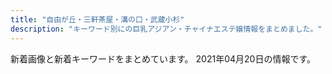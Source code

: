 ```yaml
---
title: "自由が丘・三軒茶屋・溝の口・武蔵小杉"
description: "キーワード別にの巨乳アジアン・チャイナエステ嬢情報をまとめました。"
---
```


新着画像と新着キーワードをまとめています。
2021年04月20日の情報です。

<DmmAffiliateIns />
<KeywordTable
  shops={
    [
    {
        "img_links": [
            "http://www.jojo.mensnv.com/files/013-03.jpg",
            "http://www.jojo.mensnv.com/images/backlistbtn.png",
            "http://www.jojo.mensnv.com/files/009-02.jpg",
            "http://www.jojo.mensnv.com/files/006-02.jpg",
            "http://www.jojo.mensnv.com/files/010.jpg",
            "http://www.jojo.mensnv.com/files/004-02.jpg",
            "http://www.jojo.mensnv.com/files/014-02.jpg",
            "http://www.jojo.mensnv.com/files/007.jpg",
            "http://www.jojo.mensnv.com/files/001-02.jpg",
            "http://www.jojo.mensnv.com/files/004.jpg",
            "http://www.jojo.mensnv.com/files/010-03.jpg",
            "http://www.jojo.mensnv.com/files/009.jpg",
            "http://www.jojo.mensnv.com/files/011-02.jpg",
            "http://www.jojo.mensnv.com/images/slider/02.jpg",
            "http://www.jojo.mensnv.com/files/012-03.jpg",
            "http://www.jojo.mensnv.com/files/011.jpg",
            "http://www.jojo.mensnv.com/files/006-03.jpg",
            "http://www.jojo.mensnv.com/files/013-02.jpg",
            "http://www.jojo.mensnv.com/files/013.jpg",
            "http://www.jojo.mensnv.com/files/012-02.jpg",
            "http://www.jojo.mensnv.com/files/006.jpg",
            "http://www.jojo.mensnv.com/images/coverGirlParts.png",
            "http://www.jojo.mensnv.com/files/003-03.jpg",
            "http://www.jojo.mensnv.com/files/002.jpg",
            "http://www.jojo.mensnv.com/files/003.jpg",
            "http://www.jojo.mensnv.com/images/slider/03.jpg",
            "http://www.jojo.mensnv.com/files/007-02.jpg",
            "http://www.jojo.mensnv.com/files/009-03.jpg",
            "http://www.jojo.mensnv.com/files/001-03.jpg",
            "http://www.jojo.mensnv.com/files/003-02.jpg",
            "http://www.jojo.mensnv.com/files/011-03.jpg",
            "http://www.jojo.mensnv.com/files/005-03.jpg",
            "http://www.jojo.mensnv.com/files/005.jpg",
            "http://www.jojo.mensnv.com/files/014-03.jpg",
            "http://www.jojo.mensnv.com/images/tel.png",
            "http://www.jojo.mensnv.com/files/002-03.jpg",
            "http://www.jojo.mensnv.com/files/002-02.jpg",
            "http://www.jojo.mensnv.com/images/showCover.png",
            "http://www.jojo.mensnv.com/images/slider/01.jpg",
            "http://www.jojo.mensnv.com/files/012.jpg",
            "http://www.jojo.mensnv.com/images/mobile.jpg",
            "http://www.jojo.mensnv.com/files/001.jpg",
            "http://www.jojo.mensnv.com/files/004-03.jpg",
            "http://www.jojo.mensnv.com/files/007-03.jpg",
            "http://www.jojo.mensnv.com/files/010-02.jpg",
            "http://www.jojo.mensnv.com/files/005-02.jpg",
            "http://www.jojo.mensnv.com/files/014.jpg"
        ],
        "station": "\u4e09\u8ed2\u8336\u5c4b\u99c5\u5357\u53e3",
        "name": "JoJo",
        "url": "http://www.jojo.mensnv.com/",
        "keywords": {
            "D": 18,
            "86": 12,
            "85": 9,
            "\u30bb\u30af\u30b7\u30fc": 1,
            "88": 3,
            "84": 6,
            "C": 3
        }
    },
    {
        "url": "http://www.esthe.esraku.com/",
        "name": "\u53f0\u6e7e\u30a8\u30b9\u30c6",
        "img_links": [
            "http://www.esthe.esraku.com/images/m1.jpg",
            "http://www.esthe.esraku.com/files/006.jpg",
            "http://www.esthe.esraku.com/images/m4.jpg",
            "http://www.esthe.esraku.com/images/m3.jpg",
            "http://www.esthe.esraku.com/images/s_pickup.png",
            "http://www.esthe.esraku.com/files/004.jpg",
            "http://www.esthe.esraku.com/images/s_message.png",
            "http://www.esthe.esraku.com/images/slider-img001.jpg",
            "http://www.esthe.esraku.com/images/slider-img002.jpg",
            "http://www.esthe.esraku.com/files/002.jpg",
            "http://www.esthe.esraku.com/images/s_top_therapist.png",
            "http://www.esthe.esraku.com/images/m2.jpg",
            "http://www.esthe.esraku.com/files/003.jpg",
            "http://www.esthe.esraku.com/images/s_news.png",
            "http://www.esthe.esraku.com/files/005.jpg",
            "http://www.esthe.esraku.com/images/m6.jpg",
            "http://www.esthe.esraku.com/files/001.jpg"
        ],
        "keywords": {
            "87": 16,
            "88": 8,
            "85": 8,
            "D": 40,
            "86": 8,
            "91": 8,
            "E": 8
        },
        "station": "\u4e09\u8ed2\u8336\u5c4b\u99c5\u5357\u53e3"
    },
    {
        "keywords": {
            "85": 2,
            "D": 3,
            "87": 1,
            "86": 2,
            "C": 2
        },
        "url": "http://www.brilliance.mesthe.com/",
        "name": "\u30d6\u30ea\u30ea\u30a2\u30f3\u30b9",
        "station": "\u4e09\u8ed2\u8336\u5c4b\u99c5\u4e16\u7530\u8c37\u901a\u308a\u53e3",
        "img_links": [
            "http://www.brilliance.mesthe.com/images/new1.png",
            "http://www.brilliance.mesthe.com/images/s3.jpg",
            "http://www.brilliance.mesthe.com/files/001.jpg",
            "http://www.brilliance.mesthe.com/files/002-03.jpg",
            "http://www.brilliance.mesthe.com/images/zi_staff.png",
            "http://www.brilliance.mesthe.com/images/shop/shop02.jpg",
            "http://www.brilliance.mesthe.com/files/005-02.jpg",
            "http://www.brilliance.mesthe.com/files/002.jpg",
            "http://www.brilliance.mesthe.com/images/maga.jpg",
            "http://www.brilliance.mesthe.com/images/pick.png",
            "http://www.brilliance.mesthe.com/images/shop/shop04.jpg",
            "http://www.brilliance.mesthe.com/images/infotiao1.jpg",
            "http://www.brilliance.mesthe.com/images/main_top.png",
            "http://www.brilliance.mesthe.com/images/tel.png",
            "http://www.brilliance.mesthe.com/files/003-03.jpg",
            "http://www.brilliance.mesthe.com/files/004.jpg",
            "http://www.brilliance.mesthe.com/files/004-03.jpg",
            "http://www.brilliance.mesthe.com/images/s1.jpg",
            "http://www.brilliance.mesthe.com/files/001-03.jpg",
            "http://www.brilliance.mesthe.com/images/service.png",
            "http://www.brilliance.mesthe.com/files/001-02.jpg",
            "http://www.brilliance.mesthe.com/images/shop/shop03.jpg",
            "http://www.brilliance.mesthe.com/files/003-02.jpg",
            "http://www.brilliance.mesthe.com/files/005.jpg",
            "http://www.brilliance.mesthe.com/files/004-02.jpg",
            "http://www.brilliance.mesthe.com/images/xian.png",
            "http://www.brilliance.mesthe.com/files/002-02.jpg",
            "http://www.brilliance.mesthe.com/images/main_bottom.png",
            "http://www.brilliance.mesthe.com/files/005-03.jpg",
            "http://www.brilliance.mesthe.com/images/new3.png",
            "http://www.brilliance.mesthe.com/images/shop/shop01.jpg",
            "http://www.brilliance.mesthe.com/images/s2.jpg",
            "http://www.brilliance.mesthe.com/files/003.jpg",
            "http://www.brilliance.mesthe.com/images/zi_massage.png"
        ]
    },
    {
        "keywords": {},
        "station": "\u99d2\u6ca2\u5927\u5b66\u99c5\u99d2\u6ca2\u516c\u5712\u53e3",
        "url": "http://esthegt.xyz/ymd/",
        "name": "\u5922\u898b\u5802",
        "img_links": [
            "http://esthegt.xyz/ymd/girl/7.jpg",
            "http://esthegt.xyz/ymd/girl/9.jpg",
            "http://esthegt.xyz/ymd/images/button-5.png",
            "http://esthegt.xyz/ymd/girl/8.jpg",
            "http://esthegt.xyz/ymd/images/call.png",
            "http://esthegt.xyz/ymd/images/button-4.png",
            "http://esthegt.xyz/ymd/images/button-2.png",
            "http://esthegt.xyz/ymd/images/tt.png",
            "http://esthegt.xyz/ymd/images/button-3.png",
            "http://esthegt.xyz/ymd/girl/11.jpg",
            "http://esthegt.xyz/ymd/images/button-6.png",
            "http://esthegt.xyz/ymd/images/button-1.png",
            "http://esthegt.xyz/ymd/girl/10.jpg",
            "http://esthegt.xyz/ymd/girl/6.jpg"
        ]
    },
    {
        "station": "\u81ea\u7531\u304c\u4e18\u99c5\u5317\u53e3",
        "url": "http://b-berry.work/",
        "img_links": [
            "http://b-berry.work/img/mona1.jpg",
            "http://b-berry.work/images/ac1.jpg",
            "http://b-berry.work/images/news.jpg",
            "http://b-berry.work/images/ac2.jpg",
            "http://b-berry.work/img/maya1.jpg",
            "http://b-berry.work/images/sys.jpg",
            "http://b-berry.work/images/head.jpg",
            "http://b-berry.work/images/rec2.jpg",
            "http://b-berry.work/images/tg.jpg",
            "http://b-berry.work/images/1.jpg",
            "http://b-berry.work/images/staff_t.jpg",
            "http://b-berry.work/staff/mona.jpg",
            "http://b-berry.work/images/s1.png",
            "http://b-berry.work/staff/yuri.jpg",
            "http://b-berry.work/images/3.jpg",
            "http://b-berry.work/img/yuri1.jpg",
            "http://b-berry.work/images/interior_t.jpg",
            "http://b-berry.work/images/rec1.jpg",
            "http://b-berry.work/images/2.jpg",
            "http://b-berry.work/images/int1.jpg",
            "http://b-berry.work/staff/maya.jpg",
            "http://b-berry.work/images/int2.jpg"
        ],
        "name": "\u30d6\u30eb\u30fc\u30d9\u30ea\u30fc",
        "keywords": {}
    },
    {
        "name": "\u5fc3\u697d",
        "station": "\u5b66\u82b8\u5927\u5b66\u99c5\u6771\u53e3",
        "url": "http://ms-shinraku.com/",
        "img_links": [
            "http://ms-shinraku.com/img/foot.png",
            "http://ms-shinraku.com/staff/ran/01.jpg",
            "http://ms-shinraku.com/pic/topimg2.jpg",
            "http://ms-shinraku.com/pic/head.jpg",
            "http://ms-shinraku.com/pic/topimg1.jpg",
            "http://ms-shinraku.com/staff/mari/01.jpg",
            "http://ms-shinraku.com/staff/kanako/01.jpg",
            "http://ms-shinraku.com/img/ttl_staff.png",
            "http://ms-shinraku.com/i/files/homeimg.jpg",
            "http://ms-shinraku.com/staff/ayumi/01.jpg",
            "http://ms-shinraku.com/staff/momoka/01.jpg",
            "http://ms-shinraku.com/staff/yuki/01.jpg"
        ],
        "keywords": {
            "C": 2
        }
    },
    {
        "station": "\u5b66\u82b8\u5927\u5b66\u99c5\u897f\u53e3",
        "img_links": [
            "http://clair.work/images/sw_tel.png",
            "http://clair.work/images/recruit/point_09.png",
            "http://clair.work/images/mainvisual_02_s.jpg",
            "http://clair.work/staff/yua1.jpg",
            "http://clair.work/images/recruit/point_04.png",
            "http://clair.work/staff/humi1.jpg",
            "http://clair.work/images/recruit/nagare_03.jpg",
            "http://clair.work/images/recruit/nagare_02.jpg",
            "http://clair.work/images/sw_home.png",
            "http://clair.work/images/icon_ranking_03.png",
            "http://clair.work/images/recruit/message_03.png",
            "http://clair.work/images/recruit/nagare_01.jpg",
            "http://clair.work/images/recruit/point_06.png",
            "http://clair.work/images/icon_new.png",
            "http://clair.work/images/mainvisual_01_s.jpg",
            "http://clair.work/staff/humi2.jpg",
            "http://clair.work/staff/mayu1.jpg",
            "http://clair.work/images/head_therapist.jpg",
            "http://clair.work/images/recruit/nagare_05.png",
            "http://clair.work/images/recruit/point_03.png",
            "http://clair.work/images/recruit/point_08.png",
            "http://clair.work/images/no_image.jpg",
            "http://clair.work/images/recruit/sp_mainvisual.jpg",
            "http://clair.work/images/recruit/nagare_07.png",
            "http://clair.work/images/recruit/point_07.png",
            "http://clair.work/staff/kasumi1.jpg",
            "http://clair.work/images/recruit/nagare_06.png",
            "http://clair.work/images/icon_ranking_01.png",
            "http://clair.work/images/recruit/req_03.jpg",
            "http://clair.work/images/icon_ranking_04.png",
            "http://clair.work/images/head_interior.jpg",
            "http://clair.work/images/mainvisual_02.jpg",
            "http://clair.work/images/icon_ranking_02.png",
            "http://clair.work/images/recruit/point_05.png",
            "http://clair.work/staff/ayaka1.jpg",
            "http://clair.work/images/icon_ranking_05.png",
            "http://clair.work/images/trigger.jpg",
            "http://clair.work/images/mainvisual_01.jpg"
        ],
        "keywords": {
            "E": 2,
            "D": 4,
            "C": 4
        },
        "name": "Clair \uff5e\u30af\u30ec\u30fc\u30eb\uff5e",
        "url": "http://clair.work/"
    },
    {
        "img_links": [
            "http://aosora.work/images/sys1.jpg",
            "http://aosora.work/images/sys3.png",
            "http://aosora.work/staff/karen.jpg",
            "http://aosora.work/img/yu2.jpg",
            "http://aosora.work/images/4.jpg",
            "http://aosora.work/staff/yu.jpg",
            "http://aosora.work/images/6.jpg",
            "http://aosora.work/img/sora2.jpg",
            "http://aosora.work/img/momo1.jpg",
            "http://aosora.work/images/int2.png",
            "http://aosora.work/images/2.jpg",
            "http://aosora.work/img/karen2.jpg",
            "http://aosora.work/img/sora1.jpg",
            "http://aosora.work/staff/momo.jpg",
            "http://aosora.work/images/staff_t.png",
            "http://aosora.work/img/hina1.jpg",
            "http://aosora.work/img/karen1.jpg",
            "http://aosora.work/img/hina2.jpg",
            "http://aosora.work/images/1.jpg",
            "http://aosora.work/images/sys2.jpg",
            "http://aosora.work/images/interior_t.png",
            "http://aosora.work/images/mobile.png",
            "http://aosora.work/img/yu1.jpg",
            "http://aosora.work/images/int1.png",
            "http://aosora.work/images/news.png",
            "http://aosora.work/images/3.jpg",
            "http://aosora.work/images/s2.jpg",
            "http://aosora.work/images/s1.jpg",
            "http://aosora.work/images/s1.png",
            "http://aosora.work/staff/miya.jpg",
            "http://aosora.work/images/5.jpg",
            "http://aosora.work/staff/sora.jpg",
            "http://aosora.work/img/miya1.jpg",
            "http://aosora.work/staff/hina.jpg",
            "http://aosora.work/img/momo2.jpg",
            "http://aosora.work/images/head.jpg"
        ],
        "name": "\u9752\u7a7a",
        "url": "http://aosora.work/",
        "keywords": {},
        "station": "\u4e09\u8ed2\u8336\u5c4b\u99c5\u5357\u53e3"
    },
    {
        "url": "https://haruya.xyz.mn/",
        "station": "\u4e8c\u5b50\u7389\u5ddd\u99c5\u897f\u53e3",
        "name": "\u6625\u5c4b",
        "keywords": {},
        "img_links": []
    },
    {
        "url": "http://www.hanamizuki.esturl.com/",
        "img_links": [
            "http://www.hanamizuki.esturl.com/img/ttl_info.png",
            "http://www.hanamizuki.esturl.com/files/002.jpg",
            "http://www.hanamizuki.esturl.com/img/ttl_news.png",
            "http://www.hanamizuki.esturl.com/img/pickup.jpg",
            "http://www.hanamizuki.esturl.com/files/004.jpg",
            "http://www.hanamizuki.esturl.com/files/001.jpg",
            "http://www.hanamizuki.esturl.com/img/btn_side_mobile.jpg",
            "http://www.hanamizuki.esturl.com/files/001-02.jpg",
            "http://www.hanamizuki.esturl.com/files/003.jpg",
            "http://www.hanamizuki.esturl.com/files/005-02.jpg",
            "http://www.hanamizuki.esturl.com/img/btn_blog.png",
            "http://www.hanamizuki.esturl.com/files/006-02.jpg",
            "http://www.hanamizuki.esturl.com/files/002-02.jpg",
            "http://www.hanamizuki.esturl.com/files/006.jpg",
            "http://www.hanamizuki.esturl.com/files/005.jpg",
            "http://www.hanamizuki.esturl.com/img/tel.png",
            "http://www.hanamizuki.esturl.com/img/goback.jpg",
            "http://www.hanamizuki.esturl.com/files/004-02.jpg",
            "http://www.hanamizuki.esturl.com/files/003-02.jpg"
        ],
        "name": "\u82b1\u6c34\u6728",
        "keywords": {
            "87": 6,
            "D": 6,
            "C": 20,
            "85": 2,
            "86": 2,
            "88": 2
        },
        "station": "\u4e09\u8ed2\u8336\u5c4b\u99c5\u5317\u53e3B"
    },
    {
        "img_links": [
            "http://www.mikaeribijin.esturl.com/files/002.jpg",
            "http://www.mikaeribijin.esturl.com/files/001-02.jpg",
            "http://www.mikaeribijin.esturl.com/images/information.png",
            "http://www.mikaeribijin.esturl.com/images/bj3.png",
            "http://www.mikaeribijin.esturl.com/images/shop/shop04.jpg",
            "http://www.mikaeribijin.esturl.com/images/top_sche.png",
            "http://www.mikaeribijin.esturl.com/files/004.jpg",
            "http://www.mikaeribijin.esturl.com/images/shop/shop03.jpg",
            "http://www.mikaeribijin.esturl.com/images/shop/shop02.jpg",
            "http://www.mikaeribijin.esturl.com/images/girl-z2.jpg",
            "http://www.mikaeribijin.esturl.com/images/girl-z1.jpg",
            "http://www.mikaeribijin.esturl.com/files/004-02.jpg",
            "http://www.mikaeribijin.esturl.com/files/003-02.jpg",
            "http://www.mikaeribijin.esturl.com/files/003.jpg",
            "http://www.mikaeribijin.esturl.com/images/shop/shop01.jpg",
            "http://www.mikaeribijin.esturl.com/images/line.jpg",
            "http://www.mikaeribijin.esturl.com/images/mobile.png",
            "http://www.mikaeribijin.esturl.com/images/staff_line.png",
            "http://www.mikaeribijin.esturl.com/images/link_line.png",
            "http://www.mikaeribijin.esturl.com/files/001.jpg",
            "http://www.mikaeribijin.esturl.com/files/002-02.jpg",
            "http://www.mikaeribijin.esturl.com/images/top.png"
        ],
        "url": "http://www.mikaeribijin.esturl.com/",
        "keywords": {
            "87": 2,
            "88": 2,
            "C": 1,
            "D": 3
        },
        "name": "\u898b\u8fd4\u308a\u7f8e\u4eba",
        "station": "\u90fd\u7acb\u5927\u5b66\u99c5"
    },
    {
        "img_links": [
            "http://www.miyuki.es-relax.info/gals/yuri1.jpg",
            "http://www.miyuki.es-relax.info/images/info3.jpg",
            "http://www.miyuki.es-relax.info/images/info2.jpg",
            "http://www.miyuki.es-relax.info/images/sp01.jpg",
            "http://www.miyuki.es-relax.info/images/kp01.jpg",
            "http://www.miyuki.es-relax.info/images/info4.jpg",
            "http://www.miyuki.es-relax.info/images/sp02.jpg",
            "http://www.miyuki.es-relax.info/images/sp03.jpg",
            "http://www.miyuki.es-relax.info/images/info1.jpg",
            "http://www.miyuki.es-relax.info/gals/nana1.jpg",
            "http://www.miyuki.es-relax.info/gals/yuki1.jpg",
            "http://www.miyuki.es-relax.info/images/yoyaku.png"
        ],
        "station": "\u5927\u5ca1\u5c71\u99c5",
        "keywords": {},
        "url": "http://www.miyuki.es-relax.info/",
        "name": "\u30de\u30c3\u30b5\u30fc\u30b8\u306e\u66d9"
    },
    {
        "img_links": [
            "http://kagayaki.jpn.cm/images/room4.jpg",
            "http://kagayaki.jpn.cm/images/room2.jpg",
            "http://kagayaki.jpn.cm/images/end1.jpg",
            "http://kagayaki.jpn.cm/photos/sites/35/2016/11/11.jpg",
            "http://kagayaki.jpn.cm/images/room5.jpg",
            "http://kagayaki.jpn.cm/images/girl-z2.jpg",
            "http://kagayaki.jpn.cm/images/mobile.jpg",
            "http://kagayaki.jpn.cm/images/room3.jpg",
            "http://kagayaki.jpn.cm/photos/sites/35/2016/08/staff32.jpg",
            "http://kagayaki.jpn.cm/images/girl-z1.jpg",
            "http://kagayaki.jpn.cm/photos/sites/35/2016/08/staff3.jpg",
            "http://kagayaki.jpn.cm/images/room1.jpg",
            "http://kagayaki.jpn.cm/photos/sites/35/2016/11/12.jpg",
            "http://kagayaki.jpn.cm/images/room6.jpg",
            "http://kagayaki.jpn.cm/images/staff_line.png",
            "http://kagayaki.jpn.cm/images/top.jpg",
            "http://kagayaki.jpn.cm/images/bj3.png",
            "http://kagayaki.jpn.cm/photos/sites/35/2020/10/2020100418535814.jpg",
            "http://kagayaki.jpn.cm/images/mobile2.jpg",
            "http://kagayaki.jpn.cm/photos/sites/35/2016/09/637893871729784570.jpg",
            "http://kagayaki.jpn.cm/photos/sites/35/2019/09/2019092518230998.jpg",
            "http://kagayaki.jpn.cm/photos/sites/35/2017/11/2017110107513579.jpg",
            "http://kagayaki.jpn.cm/photos/sites/35/2016/11/1.jpg"
        ],
        "station": "\u4e09\u8ed2\u8336\u5c4b\u99c5\u5317\u53e3",
        "keywords": {
            "C": 9,
            "87": 1,
            "D": 2,
            "86": 3,
            "E": 1,
            "84": 1
        },
        "url": "http://kagayaki.jpn.cm/",
        "name": "\u661f\u306e\u8f1d\u304d"
    },
    {
        "station": "\u4e8c\u5b50\u7389\u5ddd\u99c5\u6771\u53e3",
        "keywords": {},
        "url": "https://ohbay.relaxjp.com/",
        "img_links": [
            "https://ohbay.relaxjp.com/css/osusume03.jpg",
            "https://ohbay.relaxjp.com/images/call.png",
            "https://ohbay.relaxjp.com/css/m-head.jpg",
            "https://ohbay.relaxjp.com/css/top02.jpg",
            "https://ohbay.relaxjp.com/css/staff/staff03.jpg",
            "https://ohbay.relaxjp.com/css/osusume001.jpg",
            "https://ohbay.relaxjp.com/css/staff/staff01.jpg",
            "https://ohbay.relaxjp.com/css/top0001.jpg",
            "https://ohbay.relaxjp.com/css/foot.jpg",
            "https://ohbay.relaxjp.com/css/staff/staff02.jpg",
            "https://ohbay.relaxjp.com/css/staff/staff04.jpg",
            "https://ohbay.relaxjp.com/css/osusume02.jpg",
            "https://ohbay.relaxjp.com/css/top03.jpg"
        ],
        "name": "Oh Baby"
    },
    {
        "url": "http://koukoku.xyz/angel/",
        "keywords": {
            "89": 1,
            "88": 1,
            "D": 5,
            "90": 3,
            "C": 1,
            "86": 1
        },
        "name": "Angel\uff5e\u30a8\u30f3\u30b8\u30a7\u30eb",
        "station": "\u4e8c\u5b50\u7389\u5ddd\u99c5\u897f\u53e3",
        "img_links": [
            "http://koukoku.xyz/angel/css/staff/staff002.jpg",
            "http://koukoku.xyz/angel/css/cam01.jpg",
            "http://koukoku.xyz/angel/css/osusume34.jpg",
            "http://koukoku.xyz/angel/css/m-top04.jpg",
            "http://koukoku.xyz/angel/css/staff/staff0006.jpg",
            "http://koukoku.xyz/angel/css/staff/staff001.jpg",
            "http://koukoku.xyz/angel/images/call.png",
            "http://koukoku.xyz/angel/css/staff/staff005.jpg",
            "http://koukoku.xyz/angel/css/m-head.jpg",
            "http://koukoku.xyz/angel/css/staff/staff004.jpg",
            "http://koukoku.xyz/angel/css/staff/staff003.jpg"
        ]
    },
    {
        "img_links": [
            "http://in-esthe.com/you/images/p-7.jpg",
            "http://cdn.dino-es.com/images/logo/468x60DinoEs.png",
            "http://in-esthe.com/you/images/p-9.jpg",
            "http://in-esthe.com/you/images/fla.jpg",
            "http://in-esthe.com/you/images/botton.jpg",
            "http://in-esthe.com/you/images/p-11.jpg",
            "http://in-esthe.com/you/images/r-1.jpg",
            "http://in-esthe.com/you/images/r-2.jpg",
            "http://in-esthe.com/you/images/mo.png",
            "http://in-esthe.com/you/images/p-0.jpg",
            "http://in-esthe.com/you/images/p-10.jpg",
            "http://in-esthe.com/you/images/p-5.jpg",
            "http://in-esthe.com/you/images/p-4.jpg",
            "http://in-esthe.com/you/images/p-3.jpg",
            "http://in-esthe.com/you/images/p-8.jpg"
        ],
        "keywords": {},
        "station": "\u5b66\u82b8\u5927\u5b66\u99c5\u6771\u53e3",
        "name": "\u60a0",
        "url": "http://in-esthe.com/you/"
    },
    {
        "url": "http://chishituyop.xyz/",
        "img_links": [
            "http://chishituyop.xyz/style/images/t2.png",
            "http://chishituyop.xyz/style/images/t6.jpg",
            "http://chishituyop.xyz/uploads/210413/1-21041312560R29.jpg",
            "http://chishituyop.xyz/style/images/index-miru_18.jpg",
            "http://chishituyop.xyz/uploads/210413/1-210413125542J5.jpg",
            "http://chishituyop.xyz/uploads/201229/1-201229152000Y5.jpg",
            "http://chishituyop.xyz/uploads/210413/1-21041312562W23.jpg",
            "http://chishituyop.xyz/style/images/index-miru_03.jpg",
            "http://chishituyop.xyz/style/images/nav2-sta.png",
            "http://chishituyop.xyz/style/images/index-miru_06.jpg",
            "http://chishituyop.xyz/style/images/nav-sys.jpg",
            "http://chishituyop.xyz/style/images/s-bian.png",
            "http://chishituyop.xyz/style/images/t3.png",
            "http://chishituyop.xyz/style/images/sys.jpg",
            "http://chishituyop.xyz/style/images/t4.jpg"
        ],
        "station": "\u4e8c\u5b50\u7389\u5ddd\u99c5\u897f\u53e3",
        "keywords": {},
        "name": "\u8d64\u30d0\u30e9"
    },
    {
        "img_links": [
            "http://www.es-flower.link/sp/images/rec1.jpg",
            "http://www.es-flower.link/img/mizuki1.jpg",
            "http://www.es-flower.link/sp/images/int1.jpg",
            "http://www.es-flower.link/images/sys.png",
            "http://www.es-flower.link/sp/images/pc.jpg",
            "http://www.es-flower.link/sp/images/news.jpg",
            "http://www.es-flower.link/sp/img/yuyu1.jpg",
            "http://www.es-flower.link/sp/img/koyuki1.jpg",
            "http://www.es-flower.link/images/7.jpg",
            "http://www.es-flower.link/images/5.jpg",
            "http://www.es-flower.link/sp/images/head.png",
            "http://www.es-flower.link/images/head.jpg",
            "http://www.es-flower.link/sp/img/yume1.jpg",
            "http://www.es-flower.link/sp/images/footer.jpg",
            "http://www.es-flower.link/images/info.jpg",
            "http://www.es-flower.link/sp/images/3.jpg",
            "http://www.es-flower.link/sp/img/nene1.jpg",
            "http://www.es-flower.link/img/nene1.jpg",
            "http://www.es-flower.link/images/rec2.jpg",
            "http://www.es-flower.link/sp/images/rec2.jpg",
            "http://www.es-flower.link/sp/images/sisu.jpg",
            "http://www.es-flower.link/images/2.jpg",
            "http://www.es-flower.link/images/ta.jpg",
            "http://www.es-flower.link/sp/img/arisa1.jpg",
            "http://www.es-flower.link/sp/images/interior_t.jpg",
            "http://www.es-flower.link/sp/images/sisu_t.jpg",
            "http://www.es-flower.link/images/news.jpg",
            "http://www.es-flower.link/img/arisa1.jpg",
            "http://www.es-flower.link/sp/images/ac1.jpg",
            "http://www.es-flower.link/images/3.jpg",
            "http://www.es-flower.link/images/sm.jpg",
            "http://www.es-flower.link/images/interior_t.jpg",
            "http://www.es-flower.link/sp/images/top.jpg",
            "http://www.es-flower.link/sp/images/rec3.jpg",
            "http://www.es-flower.link/images/1.jpg",
            "http://www.es-flower.link/sp/images/newsb.png",
            "http://www.es-flower.link/sp/menu/staff.jpg",
            "http://www.es-flower.link/sp/menu/interior.jpg",
            "http://www.es-flower.link/images/staff_t.jpg",
            "http://www.es-flower.link/sp/images/1.jpg",
            "http://www.es-flower.link/images/4.jpg",
            "http://www.es-flower.link/images/6.jpg",
            "http://www.es-flower.link/sp/images/4.jpg",
            "http://www.es-flower.link/img/yuyu1.jpg",
            "http://www.es-flower.link/img/yume1.jpg",
            "http://www.es-flower.link/sp/images/staff_t.jpg",
            "http://www.es-flower.link/sp/img/mizuki1.jpg",
            "http://www.es-flower.link/sp/images/int2.jpg",
            "http://www.es-flower.link/sp/images/sys2.jpg",
            "http://www.es-flower.link/sp/images/tel.jpg",
            "http://www.es-flower.link/images/int1.png",
            "http://www.es-flower.link/sp/images/2.jpg",
            "http://www.es-flower.link/images/rec1.png",
            "http://www.es-flower.link/sp/images/5.jpg",
            "http://www.es-flower.link/sp/img/huyumi1.jpg",
            "http://www.es-flower.link/sp/menu/top.jpg",
            "http://www.es-flower.link/sp/images/time.jpg",
            "http://www.es-flower.link/images/int2.png",
            "http://www.es-flower.link/img/huyumi1.jpg",
            "http://www.es-flower.link/sp/images/7.jpg",
            "http://www.es-flower.link/img/koyuki1.jpg",
            "http://www.es-flower.link/sp/images/sys1.jpg",
            "http://www.es-flower.link/sp/images/sys3.jpg",
            "http://www.es-flower.link/sp/images/6.jpg",
            "http://www.es-flower.link/images/mobile.jpg"
        ],
        "keywords": {},
        "name": "\u6625\u306e\u604b",
        "url": "http://www.es-flower.link/",
        "station": "\u81ea\u7531\u304c\u4e18\u99c5\u5317\u53e3"
    },
    {
        "url": "http://annex-jp.info/",
        "keywords": {},
        "img_links": [
            "http://www.annex-jp.info/i/img/riri.jpg",
            "http://annex-jp.info/images/mari.jpg",
            "http://annex-jp.info/images/riri.jpg",
            "http://annex-jp.info/images/nana.jpg",
            "http://www.annex-jp.info/i/img/mayumi.jpg",
            "http://annex-jp.info/images/info.png",
            "http://annex-jp.info/images/yoho.jpg",
            "http://www.annex-jp.info/i/img/yoho.jpg",
            "http://www.annex-jp.info/i/img/mari.jpg",
            "http://annex-jp.info/images/mayumi.jpg",
            "http://www.annex-jp.info/i/img/nana.jpg",
            "http://www.annex-jp.info/i/img/sayuri.jpg",
            "http://annex-jp.info/images/kp-info.jpg",
            "http://annex-jp.info/images/sayuri.jpg"
        ],
        "name": "\u305f\u3093\u307d\u307d",
        "station": "\u81ea\u7531\u304c\u4e18\u99c5\u5317\u53e3"
    },
    {
        "url": "http://www.wqiowaz.site/",
        "station": "\u7528\u8cc0\u99c5\u6771\u53e3",
        "img_links": [
            "http://www.wqiowaz.site/picture/call.png",
            "http://www.wqiowaz.site/picture/m-top004.jpg",
            "http://www.wqiowaz.site/uploads/200630/1-200630094K4325.jpg",
            "http://www.wqiowaz.site/uploads/200914/1-200914164443K1.jpg",
            "http://www.wqiowaz.site/uploads/201008/1-20100Q5550EL.jpg",
            "http://www.wqiowaz.site/uploads/200914/1-20091416442NT.jpg",
            "http://www.wqiowaz.site/picture/m-head01.jpg",
            "http://www.wqiowaz.site/picture/foot01.jpg",
            "http://www.wqiowaz.site/picture/cam-01.jpg",
            "http://www.wqiowaz.site/uploads/200629/1-200629103142X4.jpg",
            "http://www.wqiowaz.site/uploads/200629/1-200629103204442.jpg",
            "http://www.wqiowaz.site/uploads/201008/1-20100Q5541T55.jpg",
            "http://www.wqiowaz.site/picture/m-top003.jpg",
            "http://www.wqiowaz.site/uploads/201008/1-20100Q55403531.jpg",
            "http://www.wqiowaz.site/uploads/201008/1-20100Q55522V7.jpg",
            "http://www.wqiowaz.site/uploads/200630/1-200630094H5294.jpg",
            "http://www.wqiowaz.site/uploads/200629/1-200629103104120.jpg"
        ],
        "keywords": {
            "D": 3,
            "86": 1,
            "94": 4,
            "F": 4,
            "84": 2
        },
        "name": "Sweet"
    },
    {
        "img_links": [
            "http://ms-rlx.com/staff/ringo/01mb.jpg",
            "http://ms-rlx.com/img/ttl_rec.png",
            "http://ms-rlx.com/staff/momo/01.jpg",
            "http://ms-rlx.com/i/files/homeimg.jpg",
            "http://ms-rlx.com/img/ttl_mobile.png",
            "http://ms-rlx.com/staff/momo/01mb.jpg",
            "http://ms-rlx.com/img/access/road03.jpg",
            "http://ms-rlx.com/staff/milk/01mb.jpg",
            "http://ms-rlx.com/img/msgbtn.png",
            "http://ms-rlx.com/img/access/road01.jpg",
            "http://ms-rlx.com/staff/milk/01.jpg",
            "http://ms-rlx.com/img/att.png",
            "http://ms-rlx.com/pic/head.png",
            "http://ms-rlx.com/staff/sachan/01mb.jpg",
            "http://ms-rlx.com/img/ttl_tnew.png",
            "http://ms-rlx.com/img/ttl_concept.png",
            "http://ms-rlx.com/img/youtube.jpg",
            "http://ms-rlx.com/img/access/road02.jpg",
            "http://ms-rlx.com/staff/ringo/01.jpg",
            "http://ms-rlx.com/staff/ruri/01mb.jpg",
            "http://ms-rlx.com/staff/ruri/01.jpg",
            "http://ms-rlx.com/img/ttl_staff.png",
            "http://ms-rlx.com/staff/sachan/01.jpg"
        ],
        "name": "\u697d\u697d\u5c4b",
        "station": "\u81ea\u7531\u304c\u4e18\u99c5\u5357\u53e3",
        "url": "http://ms-rlx.com/",
        "keywords": {
            "C": 14
        }
    }
]
}
/>
<DmmAffiliateScript />

